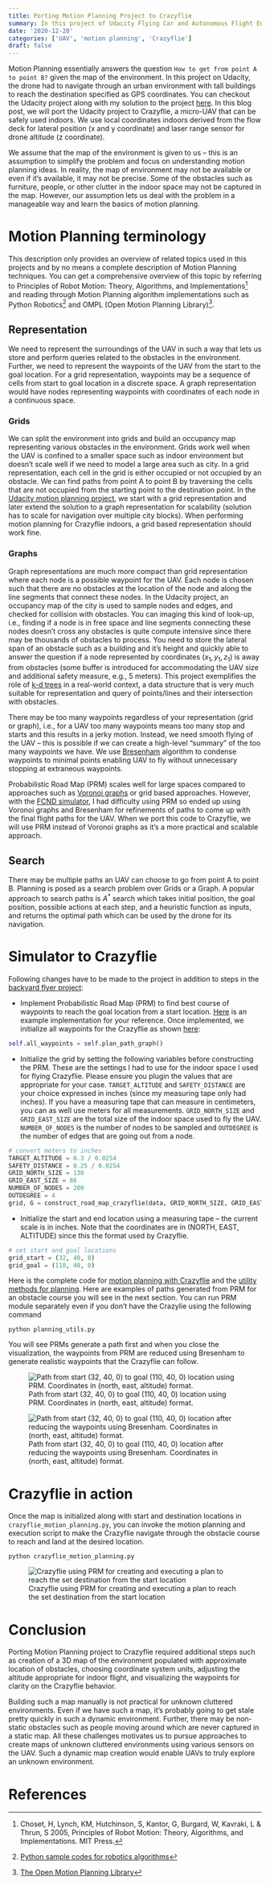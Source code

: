 ```yaml
---
title: Porting Motion Planning Project to Crazyflie
summary: In this project of Udacity Flying Car and Autonomous Flight Engineer nanodegree, we will make the drone fly through an obstacle course.
date: '2020-12-20'
categories: ['UAV', 'motion planning', 'Crazyflie']
draft: false
---
```


Motion Planning essentially answers the question `How to get from point A to point B?` given the map of the environment. In this project on Udacity, the drone had to navigate through an urban environment with tall buildings to reach the destination specified as GPS coordinates. You can checkout the Udacity project along with my solution to the project [here](https://github.com/pramodatre/FCND-Motion-Planning). In this blog post, we will port the Udacity project to Crazyflie, a micro-UAV that can be safely used indoors. We use local coordinates indoors derived from the flow deck for lateral position (x and y coordinate) and laser range sensor for drone altitude (z coordinate).

We assume that the map of the environment is given to us -- this is an assumption to simplify the problem and focus on understanding motion planning ideas. In reality, the map of environment may not be available or even if it's available, it may not be precise. Some of the obstacles such as furniture, people, or other clutter in the indoor space may not be captured in the map. However, our assumption lets us deal with the problem in a manageable way and learn the basics of motion planning.

# Motion Planning terminology

This description only provides an overview of related topics used in this projects and by no means a complete description of Motion Planning techniques. You can get a comprehensive overview of this topic by referring to Principles of Robot Motion: Theory, Algorithms, and Implementations[^1] and reading through Motion Planning algorithm implementations such as Python Robotics[^3] and OMPL (Open Motion Planning Library)[^2].

## Representation

We need to represent the surroundings of the UAV in such a way that lets us store and perform queries related to the obstacles in the environment. Further, we need to represent the waypoints of the UAV from the start to the goal location. For a grid representation, waypoints may be a sequence of cells from start to goal location in a discrete space. A graph representation would have nodes representing waypoints with coordinates of each node in a continuous space.

### Grids

We can split the environment into grids and build an occupancy map representing various obstacles in the environment. Grids work well when the UAV is confined to a smaller space such as indoor environment but doesn't scale well if we need to model a large area such as city. In a grid representation, each cell in the grid is either occupied or not occupied by an obstacle. We can find paths from point A to point B by traversing the cells that are not occupied from the starting point to the destination point. In the [Udacity motion planning project](https://github.com/pramodatre/FCND-Motion-Planning), we start with a grid representation and later extend the solution to a graph representation for scalability (solution has to scale for navigation over multiple city blocks). When performing motion planning for Crazyflie indoors, a grid based representation should work fine.

### Graphs

Graph representations are much more compact than grid representation where each node is a possible waypoint for the UAV. Each node is chosen such that there are no obstacles at the location of the node and along the line segments that connect these nodes. In the Udacity project, an occupancy map of the city is used to sample nodes and edges, and checked for collision with obstacles. You can imaging this kind of look-up, i.e., finding if a node is in free space and line segments connecting these nodes doesn't cross any obstacles is quite compute intensive since there may be thousands of obstacles to process. You need to store the lateral span of an obstacle such as a building and it's height and quickly able to answer the question if a node represented by coordinates $(x_{1}, y_{1}, z_{1})$ is away from obstacles (some buffer is introduced for accommodating the UAV size and additional safety measure, e.g., 5 meters). This project exemplifies the role of [k-d trees](https://www.quora.com/What-is-a-kd-tree-and-what-is-it-used-for) in a real-world context, a data structure that is very much suitable for representation and query of points/lines and their intersection with obstacles.

There may be too many waypoints regardless of your representation (grid or graph), i.e., for a UAV too many waypoints means too many stop and starts and this results in a jerky motion. Instead, we need smooth flying of the UAV -- this is possible if we can create a high-level "summary" of the too many waypoints we have. We use [Bresenham](https://en.wikipedia.org/wiki/Bresenham%27s_line_algorithm) algorithm to condense waypoints to minimal points enabling UAV to fly without unnecessary stopping at extraneous waypoints.

Probabilistic Road Map (PRM) scales well for large spaces compared to approaches such as [Voronoi graphs](https://en.wikipedia.org/wiki/Voronoi_diagram) or grid based approaches. However, with the [FCND simulator](https://github.com/udacity/FCND-Simulator-Releases/releases), I had difficulty using PRM so ended up using Voronoi graphs and Bresenham for refinements of paths to come up with the final flight paths for the UAV. When we port this code to Crazyflie, we will use PRM instead of Voronoi graphs as it's a more practical and scalable approach.

## Search

There may be multiple paths an UAV can choose to go from point A to point B. Planning is posed as a search problem over Grids or a Graph. A popular approach to search paths is $A^{*}$ search which takes initial position, the goal position, possible actions at each step, and a heuristic function as inputs, and returns the optimal path which can be used by the drone for its navigation.

# Simulator to Crazyflie

Following changes have to be made to the project in addition to steps in the
[backyard flyer project](https://pramodatre.github.io/2020/11/06/backyard-flyer-project/):

- Implement Probabilistic Road Map (PRM) to find best course of waypoints to reach the goal location from a start location. [Here](https://github.com/pramodatre/FCND-projects-crazyflie-port/blob/2c513293faf55dee7bcd31e156d47a1a1bae6b4e/planning_utils.py#L845) is an example implementation for your reference. Once implemented, we initialize all waypoints for the Crazyflie as shown [here](https://github.com/pramodatre/FCND-projects-crazyflie-port/blob/2c513293faf55dee7bcd31e156d47a1a1bae6b4e/crazyflie_motion_planning.py#L40):

```python
self.all_waypoints = self.plan_path_graph()
```

- Initialize the grid by setting the following variables before constructing the PRM. These are the settings I had to use for the indoor space I used for flying Crazyflie. Please ensure you plugin the values that are appropriate for your case. `TARGET_ALTITUDE` and `SAFETY_DISTANCE` are your choice expressed in inches (since my measuring tape only had inches). If you have a measuring tape that can measure in centimeters, you can as well use meters for all measurements. `GRID_NORTH_SIZE` and `GRID_EAST_SIZE` are the total size of the indoor space used to fly the UAV. `NUMBER_OF_NODES` is the number of nodes to be sampled and `OUTDEGREE` is the number of edges that are going out from a node.

```python
# convert meters to inches
TARGET_ALTITUDE = 0.3 / 0.0254
SAFETY_DISTANCE = 0.25 / 0.0254
GRID_NORTH_SIZE = 130
GRID_EAST_SIZE = 86
NUMBER_OF_NODES = 200
OUTDEGREE = 4
grid, G = construct_road_map_crazyflie(data, GRID_NORTH_SIZE, GRID_EAST_SIZE, TARGET_ALTITUDE, SAFETY_DISTANCE, NUMBER_OF_NODES, OUTDEGREE)
```

- Initialize the start and end location using a measuring tape -- the current scale is in inches. Note that the coordinates are in (NORTH, EAST, ALTITUDE) since this the format used by Crazyflie.

```python
# set start and goal locations
grid_start = (32, 40, 0)
grid_goal = (110, 40, 0)
```

Here is the complete code for [motion planning with Crazyflie](https://github.com/pramodatre/FCND-projects-crazyflie-port/blob/master/crazyflie_motion_planning.py) and the [utility methods for planning](https://github.com/pramodatre/FCND-projects-crazyflie-port/blob/master/planning_utils.py). Here are examples of paths generated from PRM for an obstacle course you will see in the next section. You can run PRM module separately even if you don't have the Crazylie using the following command

```code
python planning_utils.py
```

You will see PRMs generate a path first and when you close the visualization, the waypoints from PRM are reduced using Bresenham to generate realistic waypoints that the Crazyflie can follow.

![Path from start (32, 40, 0) to goal (110, 40, 0) location using PRM. Coordinates in (north, east, altitude) format.](prm_path.png)

![Path from start (32, 40, 0) to goal (110, 40, 0) location after reducing the waypoints using Bresenham. Coordinates in (north, east, altitude) format.](prm_path_condensed.png)

# Crazyflie in action

Once the map is initialized along with start and destination locations in `crazyflie_motion_planning.py`, you can invoke the motion planning and execution script to make the Crazyflie navigate through the obstacle course to reach and land at the desired location.

```code
python crazyflie_motion_planning.py
```

![Crazyflie using PRM for creating and executing a plan to reach the set destination from the start location](crazyflie_motion_planning.gif)

# Conclusion

Porting Motion Planning project to Crazyflie required additional steps such as creation of a 3D map of the environment populated with approximate location of obstacles, choosing coordinate system units, adjusting the altitude appropriate for indoor flight, and visualizing the waypoints for clarity on the Crazyflie behavior.

Building such a map manually is not practical for unknown cluttered environments. Even if we have such a map, it's probably going to get stale pretty quickly in such a dynamic environment. Further, there may be non-static obstacles such as people moving around which are never captured in a static map. All these challenges motivates us to pursue approaches to create maps of unknown cluttered environments using various sensors on the UAV. Such a dynamic map creation would enable UAVs to truly explore an unknown environment.

# References

[^1]: Choset, H, Lynch, KM, Hutchinson, S, Kantor, G, Burgard, W, Kavraki, L & Thrun, S 2005, Principles of Robot Motion: Theory, Algorithms, and Implementations. MIT Press.
[^2]: [The Open Motion Planning Library](https://ompl.kavrakilab.org/index.html)
[^3]: [Python sample codes for robotics algorithms](https://github.com/AtsushiSakai/PythonRobotics#path-planning)
